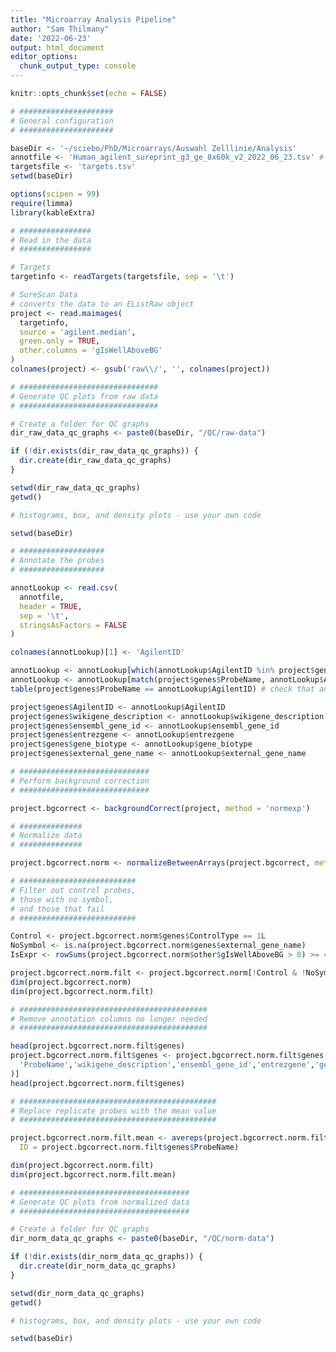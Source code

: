 ```yaml
---
title: "Microarray Analysis Pipeline"
author: "Sam Thilmany"
date: '2022-06-23'
output: html_document
editor_options: 
  chunk_output_type: console
---
```


```r
knitr::opts_chunk$set(echo = FALSE)
```

```r
# #####################
# General configuration
# #####################

baseDir <- '~/sciebo/PhD/Microarrays/Auswahl Zelllinie/Analysis'
annotfile <- 'Human_agilent_sureprint_g3_ge_8x60k_v2_2022_06_23.tsv' # generated by Annotation-File-Generator.R
targetsfile <- 'targets.tsv'
setwd(baseDir)

options(scipen = 99)
require(limma)
library(kableExtra)
```

```r
# ################
# Read in the data
# ################

# Targets
targetinfo <- readTargets(targetsfile, sep = '\t')

# SureScan Data
# converts the data to an EListRaw object
project <- read.maimages(
  targetinfo,
  source = 'agilent.median',
  green.only = TRUE,
  other.columns = 'gIsWellAboveBG'
)
colnames(project) <- gsub('raw\\/', '', colnames(project))
```


```r
# ###############################
# Generate QC plots from raw data
# ###############################

# Create a folder for QC graphs
dir_raw_data_qc_graphs <- paste0(baseDir, "/QC/raw-data")

if (!dir.exists(dir_raw_data_qc_graphs)) {
  dir.create(dir_raw_data_qc_graphs)
}

setwd(dir_raw_data_qc_graphs)
getwd()

# histograms, box, and density plots - use your own code

setwd(baseDir)
```


```r
# ###################
# Annotate the probes
# ###################

annotLookup <- read.csv(
  annotfile,
  header = TRUE,
  sep = '\t',
  stringsAsFactors = FALSE
)

colnames(annotLookup)[1] <- 'AgilentID'

annotLookup <- annotLookup[which(annotLookup$AgilentID %in% project$genes$ProbeName),]
annotLookup <- annotLookup[match(project$genes$ProbeName, annotLookup$AgilentID),]
table(project$genes$ProbeName == annotLookup$AgilentID) # check that annotations are aligned

project$genes$AgilentID <- annotLookup$AgilentID
project$genes$wikigene_description <- annotLookup$wikigene_description
project$genes$ensembl_gene_id <- annotLookup$ensembl_gene_id
project$genes$entrezgene <- annotLookup$entrezgene
project$genes$gene_biotype <- annotLookup$gene_biotype
project$genes$external_gene_name <- annotLookup$external_gene_name
```


```r
# #############################
# Perform background correction
# #############################

project.bgcorrect <- backgroundCorrect(project, method = 'normexp')
```


```r
# ##############
# Normalize data
# ##############

project.bgcorrect.norm <- normalizeBetweenArrays(project.bgcorrect, method = 'quantile')
```


```r
# ##########################
# Filter out control probes, 
# those with no symbol, 
# and those that fail
# ##########################

Control <- project.bgcorrect.norm$genes$ControlType == 1L
NoSymbol <- is.na(project.bgcorrect.norm$genes$external_gene_name)
IsExpr <- rowSums(project.bgcorrect.norm$other$gIsWellAboveBG > 0) >= 4

project.bgcorrect.norm.filt <- project.bgcorrect.norm[!Control & !NoSymbol & IsExpr, ]
dim(project.bgcorrect.norm)
dim(project.bgcorrect.norm.filt)
```


```r
# ##########################################
# Remove annotation columns no longer needed
# ##########################################

head(project.bgcorrect.norm.filt$genes)
project.bgcorrect.norm.filt$genes <- project.bgcorrect.norm.filt$genes[,c(
  'ProbeName','wikigene_description','ensembl_gene_id','entrezgene','gene_biotype','external_gene_name'
)]
head(project.bgcorrect.norm.filt$genes)
```


```r
# ############################################
# Replace replicate probes with the mean value
# ############################################

project.bgcorrect.norm.filt.mean <- avereps(project.bgcorrect.norm.filt,
  ID = project.bgcorrect.norm.filt$genes$ProbeName)

dim(project.bgcorrect.norm.filt)
dim(project.bgcorrect.norm.filt.mean)
```

```r
# ######################################
# Generate QC plots from normalized data
# ######################################

# Create a folder for QC graphs
dir_norm_data_qc_graphs <- paste0(baseDir, "/QC/norm-data")

if (!dir.exists(dir_norm_data_qc_graphs)) {
  dir.create(dir_norm_data_qc_graphs)
}

setwd(dir_norm_data_qc_graphs)
getwd()

# histograms, box, and density plots - use your own code

setwd(baseDir)
```


